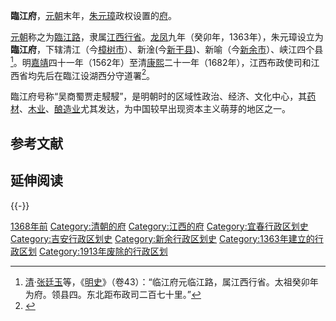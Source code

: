 {{for|清末东北的臨江府|临江府 (吉林省)}}
'''臨江府'''，[[元朝|元朝]]末年，[[朱元璋|朱元璋]]政权设置的[[府_(行政区划)|府]]。

[[元朝|元朝]]称之为[[臨江路|臨江路]]，隶属[[江西行省|江西行省]]。[[龍鳳_(韓林兒)|龙凤]]九年（癸卯年，1363年），朱元璋设立为'''臨江府'''，下辖清江（今[[樟树市|樟树市]]）、新淦(今[[新干县|新干县]])、新喻（今[[新余市|新余市]]）、峡江四个县<ref>[[清朝|清]]·[[张廷玉|张廷玉]]等，《[[明史|明史]]》（卷43）：“临江府元临江路，属江西行省。太祖癸卯年为府。领县四。东北距布政司二百七十里。”</ref>。明[[嘉靖|嘉靖]]四十一年（1562年）至清[[康熙|康熙]]二十一年（1682年），江西布政使司和江西省均先后在臨江设湖西分守道署<ref>{{Cite web |url=http://59.52.28.150/thread-181920-1-1.html |title=赣古文化，千年临江府 |access-date=2012-04-07 |archive-date=2019-06-11 |archive-url=https://web.archive.org/web/20190611123117/http://59.52.28.150/thread-181920-1-1.html |dead-url=yes }}</ref>。

臨江府号称“吴商蜀贾走駸駸”，是明朝时的区域性政治、经济、文化中心，其[[药材|药材]]、[[木业|木业]]、[[酿造业|酿造业]]尤其发达，为中国较早出现资本主义萌芽的地区之一。

== 参考文献 ==
{{Reflist|30em}}

== 延伸阅读 ==
{{Wikisource further reading}}
{{江西行政区划小作品}}
{{-}}
{{明朝行政区划|nocat}}
{{清朝江西省行政區劃|nocat}}
{{江西省历史二级政区|nocat}}

[[Category:明朝的府|1368年前]]
[[Category:清朝的府|Category:清朝的府]]
[[Category:江西的府|Category:江西的府]]
[[Category:宜春行政区划史|Category:宜春行政区划史]]
[[Category:吉安行政区划史|Category:吉安行政区划史]]
[[Category:新余行政区划史|Category:新余行政区划史]]
[[Category:1363年建立的行政区划|Category:1363年建立的行政区划]]
[[Category:1913年废除的行政区划|Category:1913年废除的行政区划]]